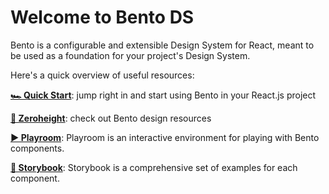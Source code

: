 # Welcome to Bento DS

Bento is a configurable and extensible Design System for React, meant to be used as a foundation for your project's Design System.

Here's a quick overview of useful resources:

[**🏎 Quick Start**](Getting%20Started/quick-start): jump right in and start using Bento in your React.js project

[**🎨 Zeroheight**](https://zeroheight.com/1424b583b/p/68a0e5-design-setup): check out Bento design resources

[**▶️ Playroom**](https://playroom.bento.buildo.io/): Playroom is an interactive environment for playing with Bento components.

[**📕 Storybook**](https://storybook.bento-ds.com): Storybook is a comprehensive set of examples for each component.
